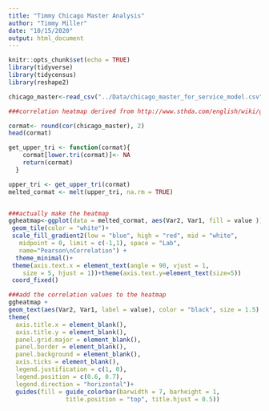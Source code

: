 ```yaml
---
title: "Timmy Chicago Master Analysis"
author: "Timmy Miller"
date: "10/15/2020"
output: html_document
---
```


```r
knitr::opts_chunk$set(echo = TRUE)
library(tidyverse)
library(tidycensus)
library(reshape2)
```



```r
chicago_master<-read_csv("../Data/chicago_master_for_service_model.csv")
```



```r
###correlation heatmap derived from http://www.sthda.com/english/wiki/ggplot2-quick-correlation-matrix-heatmap-r-software-and-data-visualization

cormat<- round(cor(chicago_master), 2)
head(cormat)
```




```r
get_upper_tri <- function(cormat){
    cormat[lower.tri(cormat)]<- NA
    return(cormat)
  }
```

```r
upper_tri <- get_upper_tri(cormat)
melted_cormat <- melt(upper_tri, na.rm = TRUE)


###actually make the heatmap
ggheatmap<-ggplot(data = melted_cormat, aes(Var2, Var1, fill = value ))+
 geom_tile(color = "white")+
 scale_fill_gradient2(low = "blue", high = "red", mid = "white", 
   midpoint = 0, limit = c(-1,1), space = "Lab", 
   name="Pearson\nCorrelation") +
  theme_minimal()+ 
 theme(axis.text.x = element_text(angle = 90, vjust = 1, 
    size = 5, hjust = 1))+theme(axis.text.y=element_text(size=5))
 coord_fixed()
```

```r
###add the correlation values to the heatmap
ggheatmap + 
geom_text(aes(Var2, Var1, label = value), color = "black", size = 1.5) +
theme(
  axis.title.x = element_blank(),
  axis.title.y = element_blank(),
  panel.grid.major = element_blank(),
  panel.border = element_blank(),
  panel.background = element_blank(),
  axis.ticks = element_blank(),
  legend.justification = c(1, 0),
  legend.position = c(0.6, 0.7),
  legend.direction = "horizontal")+
  guides(fill = guide_colorbar(barwidth = 7, barheight = 1,
                title.position = "top", title.hjust = 0.5))
```

